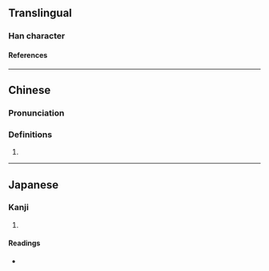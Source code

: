 {{character info/new}}
==Translingual==

===Han character===
{{Han char|rn=46|rad=山|as=07|sn=10|four=22927|canj=UHDN|ids=⿱山利}}

====References====
{{Han ref|kx=0311.340|dkj=08097|hdz=10774.180|uh=5CF2}}

----

==Chinese==
{{zh-forms}}

===Pronunciation===
{{zh-pron
|m=lǐ
|c=lei5
|cat=
}}

===Definitions===
{{zh-hanzi}}

# {{rfdef|zh}}

----

==Japanese==

===Kanji===
{{ja-kanji|grade=|rs=山07}}

# {{rfdef|ja|sort=山07}}

====Readings====
* {{ja-readings|on=[[り]] (ri)|kun=[[やまのならぶさま]] (yamanonarabusama)}}